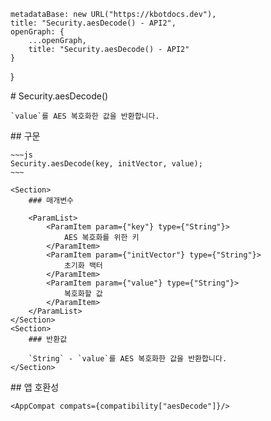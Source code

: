 
    metadataBase: new URL("https://kbotdocs.dev"),
    title: "Security.aesDecode() - API2",
    openGraph: {
        ...openGraph,
        title: "Security.aesDecode() - API2"
    }
}

<Section>
    # Security.aesDecode()

    `value`를 AES 복호화한 값을 반환합니다.
</Section>
<Section>
    ## 구문

    ~~~js
    Security.aesDecode(key, initVector, value);
    ~~~

    <Section>
        ### 매개변수

        <ParamList>
            <ParamItem param={"key"} type={"String"}>
                AES 복호화를 위한 키
            </ParamItem>
            <ParamItem param={"initVector"} type={"String"}>
                초기화 백터
            </ParamItem>
            <ParamItem param={"value"} type={"String"}>
                복호화할 값
            </ParamItem>
        </ParamList>
    </Section>
    <Section>
        ### 반환값

        `String` - `value`를 AES 복호화한 값을 반환합니다.
    </Section>
</Section>
<Section>
    ## 앱 호환성

    <AppCompat compats={compatibility["aesDecode"]}/>
</Section>
